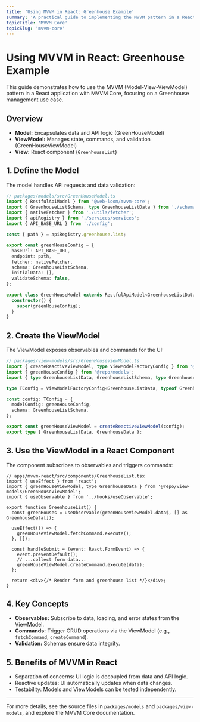 ```yaml
---
title: 'Using MVVM in React: Greenhouse Example'
summary: 'A practical guide to implementing the MVVM pattern in a React app using MVVM Core, with a Greenhouse management use case.'
topicTitle: 'MVVM Core'
topicSlug: 'mvvm-core'
---
```


# Using MVVM in React: Greenhouse Example

This guide demonstrates how to use the MVVM (Model-View-ViewModel) pattern in a React application with MVVM Core, focusing on a Greenhouse management use case.

## Overview

- **Model:** Encapsulates data and API logic (GreenHouseModel)
- **ViewModel:** Manages state, commands, and validation (GreenHouseViewModel)
- **View:** React component (`GreenhouseList`)

## 1. Define the Model

The model handles API requests and data validation:

```typescript
// packages/models/src/GreenHouseModel.ts
import { RestfulApiModel } from '@web-loom/mvvm-core';
import { GreenhouseListSchema, type GreenhouseListData } from './schemas';
import { nativeFetcher } from './utils/fetcher';
import { apiRegistry } from './services/services';
import { API_BASE_URL } from './config';

const { path } = apiRegistry.greenhouse.list;

export const greenHouseConfig = {
  baseUrl: API_BASE_URL,
  endpoint: path,
  fetcher: nativeFetcher,
  schema: GreenhouseListSchema,
  initialData: [],
  validateSchema: false,
};

export class GreenHouseModel extends RestfulApiModel<GreenhouseListData, typeof GreenhouseListSchema> {
  constructor() {
    super(greenHouseConfig);
  }
}
```

## 2. Create the ViewModel

The ViewModel exposes observables and commands for the UI:

```typescript
// packages/view-models/src/GreenHouseViewModel.ts
import { createReactiveViewModel, type ViewModelFactoryConfig } from '@web-loom/mvvm-core';
import { greenHouseConfig } from '@repo/models';
import { type GreenhouseListData, GreenhouseListSchema, type GreenhouseData } from '@repo/models';

type TConfig = ViewModelFactoryConfig<GreenhouseListData, typeof GreenhouseListSchema>;

const config: TConfig = {
  modelConfig: greenHouseConfig,
  schema: GreenhouseListSchema,
};

export const greenHouseViewModel = createReactiveViewModel(config);
export type { GreenhouseListData, GreenhouseData };
```

## 3. Use the ViewModel in a React Component

The component subscribes to observables and triggers commands:

```tsx
// apps/mvvm-react/src/components/GreenhouseList.tsx
import { useEffect } from 'react';
import { greenHouseViewModel, type GreenhouseData } from '@repo/view-models/GreenHouseViewModel';
import { useObservable } from '../hooks/useObservable';

export function GreenhouseList() {
  const greenHouses = useObservable(greenHouseViewModel.data$, [] as GreenhouseData[]);

  useEffect(() => {
    greenHouseViewModel.fetchCommand.execute();
  }, []);

  const handleSubmit = (event: React.FormEvent) => {
    event.preventDefault();
    // ...collect form data...
    greenHouseViewModel.createCommand.execute(data);
  };

  return <div>{/* Render form and greenhouse list */}</div>;
}
```

## 4. Key Concepts

- **Observables:** Subscribe to data, loading, and error states from the ViewModel.
- **Commands:** Trigger CRUD operations via the ViewModel (e.g., `fetchCommand`, `createCommand`).
- **Validation:** Schemas ensure data integrity.

## 5. Benefits of MVVM in React

- Separation of concerns: UI logic is decoupled from data and API logic.
- Reactive updates: UI automatically updates when data changes.
- Testability: Models and ViewModels can be tested independently.

---

For more details, see the source files in `packages/models` and `packages/view-models`, and explore the MVVM Core documentation.
